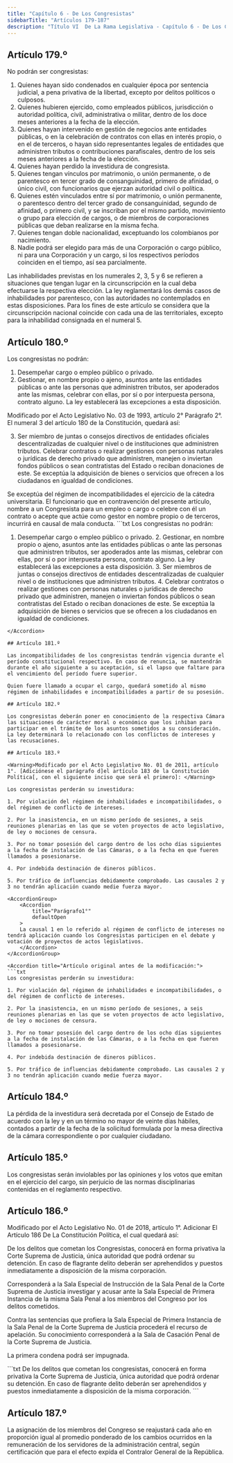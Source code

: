 ```yaml
---
title: "Capítulo 6 - De Los Congresistas"
sidebarTitle: "Artículos 179-187"
description: "Título VI  De La Rama Legislativa - Capítulo 6 - De Los Congresistas"
---
```


## Artículo 179.º

No podrán ser congresistas:
1. Quienes hayan sido condenados en cualquier época por sentencia judicial, a pena privativa de la libertad, excepto por delitos políticos o culposos.
2. Quienes hubieren ejercido, como empleados públicos, jurisdicción o autoridad política, civil, administrativa o militar, dentro de los doce meses anteriores a la fecha de la elección.
3. Quienes hayan intervenido en gestión de negocios ante entidades públicas, o en la celebración de contratos con ellas en interés propio, o en el de terceros, o hayan sido representantes legales de entidades que administren tributos o contribuciones parafiscales, dentro de los seis meses anteriores a la fecha de la elección.
4. Quienes hayan perdido la investidura de congresista.
5. Quienes tengan vínculos por matrimonio, o unión permanente, o de parentesco en tercer grado de consanguinidad, primero de afinidad, o único civil, con funcionarios que ejerzan autoridad civil o política.
6. Quienes estén vinculados entre sí por matrimonio, o unión permanente, o parentesco dentro del tercer grado de consanguinidad, segundo de afinidad, o primero civil, y se inscriban por el mismo partido, movimiento o grupo para elección de cargos, o de miembros de corporaciones públicas que deban realizarse en la misma fecha.
7. Quienes tengan doble nacionalidad, exceptuando los colombianos por nacimiento.
8. Nadie podrá ser elegido para más de una Corporación o cargo público, ni para una Corporación y un cargo, si los respectivos períodos coinciden en el tiempo, así sea parcialmente.

Las inhabilidades previstas en los numerales 2, 3, 5 y 6 se refieren a situaciones que tengan lugar en la circunscripción en la cual deba efectuarse la respectiva elección. La ley reglamentará los demás casos de inhabilidades por parentesco, con las autoridades no contemplados en estas disposiciones. Para los fines de este artículo se considera que la circunscripción nacional coincide con cada una de las territoriales, excepto para la inhabilidad consignada en el numeral 5.

## Artículo 180.º

Los congresistas no podrán:
1. Desempeñar cargo o empleo público o privado.
2. Gestionar, en nombre propio o ajeno, asuntos ante las entidades públicas o ante las personas que administren tributos, ser apoderados ante las mismas, celebrar con ellas, por sí o por interpuesta persona, contrato alguno. La ley establecerá las excepciones a esta disposición.

<Warning>Modificado por el Acto Legislativo No. 03 de 1993, artículo 2° Parágrafo 2°. El numeral 3 del artículo 180 de la Constitución, quedará así: </Warning>

3. Ser miembro de juntas o consejos directivos de entidades oficiales descentralizadas de cualquier nivel o de instituciones que administren tributos. Celebrar contratos o realizar gestiones con personas naturales o jurídicas de derecho privado que administren, manejen o inviertan fondos públicos o sean contratistas del Estado o reciban donaciones de este. Se exceptúa la adquisición de bienes o servicios que ofrecen a los ciudadanos en igualdad de condiciones.

<AccordionGroup>
    <Accordion
        title="Parágrafo 1°"
        defaultOpen
    >
         Se exceptúa del régimen de incompatibilidades el ejercicio de la cátedra universitaria.
    </Accordion>
    <Accordion
        title="Parágrafo 2°"
        defaultOpen
    >
    El funcionario que en contravención del presente artículo, nombre a un Congresista para un empleo o cargo o celebre con él un contrato o acepte que actúe como gestor en nombre propio o de terceros, incurrirá en causal de mala conducta.
    </Accordion>
</AccordionGroup>


<Accordion title="Artículo original antes de la modificación:">
```txt
Los congresistas no podrán:

1. Desempeñar cargo o empleo público o privado. 2. Gestionar, en
nombre propio o ajeno, asuntos ante las entidades públicas o ante las
personas que administren tributos, ser apoderados ante las mismas,
celebrar con ellas, por sí o por interpuesta persona, contrato alguno.
La ley establecerá las excepciones a esta disposición. 3. Ser miembros
de juntas o consejos directivos de entidades descentralizadas de
cualquier nivel o de instituciones que administren tributos. 4.
Celebrar contratos o realizar gestiones con personas naturales o
jurídicas de derecho privado que administren, manejen o inviertan
fondos públicos o sean contratistas del Estado o reciban donaciones de
este. Se exceptúa la adquisición de bienes o servicios que se ofrecen
a los ciudadanos en igualdad de condiciones.
```
</Accordion>

## Artículo 181.º

Las incompatibilidades de los congresistas tendrán vigencia durante el período constitucional respectivo. En caso de renuncia, se mantendrán durante el año siguiente a su aceptación, si el lapso que faltare para el vencimiento del período fuere superior.

Quien fuere llamado a ocupar el cargo, quedará sometido al mismo régimen de inhabilidades e incompatibilidades a partir de su posesión.

## Artículo 182.º

Los congresistas deberán poner en conocimiento de la respectiva Cámara las situaciones de carácter moral o económico que los inhiban para participar en el trámite de los asuntos sometidos a su consideración. La ley determinará lo relacionado con los conflictos de intereses y las recusaciones.

## Artículo 183.º

<Warning>Modificado por el Acto Legislativo No. 01 de 2011, artículo 1°. [Adiciónese el parágrafo d]el artículo 183 de la Constitución Política[, con el siguiente inciso que será el primero]: </Warning>

Los congresistas perderán su investidura:

1. Por violación del régimen de inhabilidades e incompatibilidades, o del régimen de conflicto de intereses.

2. Por la inasistencia, en un mismo período de sesiones, a seis reuniones plenarias en las que se voten proyectos de acto legislativo, de ley o mociones de censura.

3. Por no tomar posesión del cargo dentro de los ocho días siguientes a la fecha de instalación de las Cámaras, o a la fecha en que fueren llamados a posesionarse.

4. Por indebida destinación de dineros públicos.

5. Por tráfico de influencias debidamente comprobado. Las causales 2 y 3 no tendrán aplicación cuando medie fuerza mayor.

<AccordionGroup>
    <Accordion
        title="Parágrafo1°"
        defaultOpen
    >
    La causal 1 en lo referido al régimen de conflicto de intereses no tendrá aplicación cuando los Congresistas participen en el debate y votación de proyectos de actos legislativos. 
    </Accordion>
</AccordionGroup>

<Accordion title="Artículo original antes de la modificación:">
```txt
Los congresistas perderán su investidura:

1. Por violación del régimen de inhabilidades e incompatibilidades, o
del régimen de conflicto de intereses.

2. Por la inasistencia, en un mismo período de sesiones, a seis
reuniones plenarias en las que se voten proyectos de acto legislativo,
de ley o mociones de censura.

3. Por no tomar posesión del cargo dentro de los ocho días siguientes
a la fecha de instalación de las Cámaras, o a la fecha en que fueren
llamados a posesionarse.

4. Por indebida destinación de dineros públicos.

5. Por tráfico de influencias debidamente comprobado. Las causales 2 y
3 no tendrán aplicación cuando medie fuerza mayor.
```
</Accordion>

## Artículo 184.º

La pérdida de la investidura será decretada por el Consejo de Estado de acuerdo con la ley y en un término no mayor de veinte días hábiles, contados a partir de la fecha de la solicitud formulada por la mesa directiva de la cámara correspondiente o por cualquier ciudadano.

## Artículo 185.º

Los congresistas serán inviolables por las opiniones y los votos que emitan en el ejercicio del cargo, sin perjuicio de las normas disciplinarias contenidas en el reglamento respectivo.

## Artículo 186.º

<Warning>Modificado por el Acto Legislativo No. 01 de 2018, artículo 1°. Adicionar El Artículo 186 De La Constitución Política, el cual quedará así: </Warning>

De los delitos que cometan los Congresistas, conocerá en forma privativa la Corte Suprema de Justicia, única autoridad que podrá ordenar su detención. En caso de flagrante delito deberán ser aprehendidos y puestos inmediatamente a disposición de la misma corporación. 

Corresponderá a la Sala Especial de Instrucción de la Sala Penal de la Corte Suprema de Justicia investigar y acusar ante la Sala Especial de Primera Instancia de la misma Sala Penal a los miembros del Congreso por los delitos cometidos. 

Contra las sentencias que profiera la Sala Especial de Primera Instancia de la Sala Penal de la Corte Suprema de Justicia procederá el recurso de apelación. Su conocimiento corresponderá a la Sala de Casación Penal de la Corte Suprema de Justicia. 

La primera condena podrá ser impugnada. 

<Accordion title="Artículo original antes de la modificación:">
```txt
De los delitos que cometan los congresistas, conocerá en forma
privativa la Corte Suprema de Justicia, única autoridad que podrá
ordenar su detención. En caso de flagrante delito deberán ser
aprehendidos y puestos inmediatamente a disposición de la misma
corporación.
```
</Accordion>

## Artículo 187.º

La asignación de los miembros del Congreso se reajustará cada año en proporción igual al promedio ponderado de los cambios ocurridos en la remuneración de los servidores de la administración central, según certificación que para el efecto expida el Contralor General de la República.
